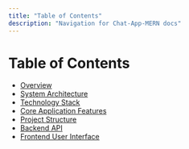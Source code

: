 ```yaml
---
title: "Table of Contents"
description: "Navigation for Chat-App-MERN docs"
---
```

# Table of Contents

<TOC />

  - [Overview](./1_overview.mdx)
  - [System Architecture](./2_system-architecture.mdx)
  - [Technology Stack](./3_technology-stack.mdx)
  - [Core Application Features](./4_core-application-features.mdx)
  - [Project Structure](./5_project-structure.mdx)
  - [Backend API](./6_backend-api.mdx)
  - [Frontend User Interface](./7_frontend-user-interface.mdx)
